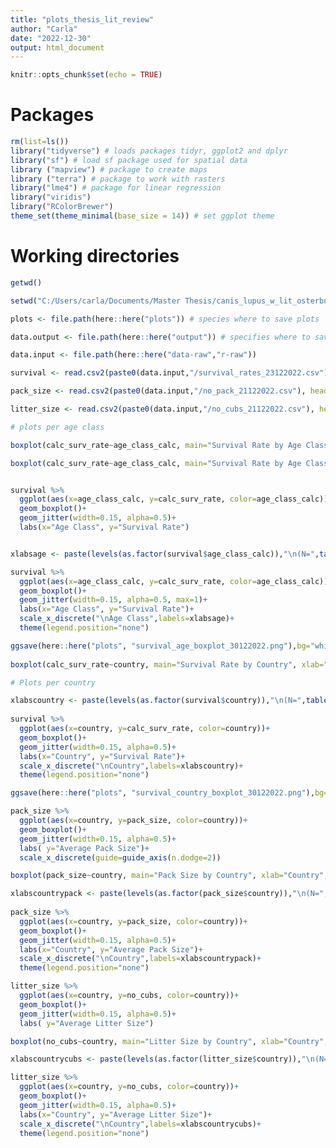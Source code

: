 ```yaml
---
title: "plots_thesis_lit_review"
author: "Carla"
date: "2022-12-30"
output: html_document
---
```


```r
knitr::opts_chunk$set(echo = TRUE)
```

# Packages 

```r
rm(list=ls())
library("tidyverse") # loads packages tidyr, ggplot2 and dplyr
library("sf") # load sf package used for spatial data
library ("mapview") # package to create maps
library ("terra") # package to work with rasters
library("lme4") # package for linear regression
library("viridis")
library("RColorBrewer")
theme_set(theme_minimal(base_size = 14)) # set ggplot theme 
```

# Working directories 
``` r

getwd()

setwd("C:/Users/carla/Documents/Master Thesis/canis_lupus_w_lit_osterburg_c")

plots <- file.path(here::here("plots")) # species where to save plots

data.output <- file.path(here::here("output")) # specifies where to save outputs

data.input <- file.path(here::here("data-raw","r-raw")) 

```


``` r


survival <- read.csv2(paste0(data.input,"/survival_rates_23122022.csv"), header=TRUE, sep=";", dec = ".")

pack_size <- read.csv2(paste0(data.input,"/no_pack_21122022.csv"), header=TRUE, sep=";", dec = ".")

litter_size <- read.csv2(paste0(data.input,"/no_cubs_21122022.csv"), header=TRUE, sep=";", dec = ".")

```

``` r


# plots per age class

boxplot(calc_surv_rate~age_class_calc, main="Survival Rate by Age Class", xlab="Age Class", ylab="Survival Rate", data=survival, rm.na="TRUE")

boxplot(calc_surv_rate~age_class_calc, main="Survival Rate by Age Class", xlab="Age Class", ylab="Survival Rate", data=survival, rm.na="TRUE")


survival %>%
  ggplot(aes(x=age_class_calc, y=calc_surv_rate, color=age_class_calc))+
  geom_boxplot()+
  geom_jitter(width=0.15, alpha=0.5)+
  labs(x="Age Class", y="Survival Rate")


xlabsage <- paste(levels(as.factor(survival$age_class_calc)),"\n(N=",table(survival$age_class_calc),")", sep="")

survival %>%
  ggplot(aes(x=age_class_calc, y=calc_surv_rate, color=age_class_calc))+
  geom_boxplot()+
  geom_jitter(width=0.15, alpha=0.5, max=1)+
  labs(x="Age Class", y="Survival Rate")+
  scale_x_discrete("\nAge Class",labels=xlabsage)+
  theme(legend.position="none")

ggsave(here::here("plots", "survival_age_boxplot_30122022.png"),bg="white")
  
boxplot(calc_surv_rate~country, main="Survival Rate by Country", xlab="Country", ylab="Survival Rate", data=survival, col=(c("gold","darkgreen","blue", "darkred", "orange", "violet")))

# Plots per country

xlabscountry <- paste(levels(as.factor(survival$country)),"\n(N=",table(survival$country),")", sep="")
  
survival %>%
  ggplot(aes(x=country, y=calc_surv_rate, color=country))+
  geom_boxplot()+
  geom_jitter(width=0.15, alpha=0.5)+
  labs(x="Country", y="Survival Rate")+
  scale_x_discrete("\nCountry",labels=xlabscountry)+
  theme(legend.position="none")

ggsave(here::here("plots", "survival_country_boxplot_30122022.png"),bg="white")

````

````r


pack_size %>%
  ggplot(aes(x=country, y=pack_size, color=country))+
  geom_boxplot()+
  geom_jitter(width=0.15, alpha=0.5)+
  labs( y="Average Pack Size")+
  scale_x_discrete(guide=guide_axis(n.dodge=2))

boxplot(pack_size~country, main="Pack Size by Country", xlab="Country", ylab="Pack Size", data=pack_size, col=(c("gold","darkgreen","blue", "darkred", "orange", "violet")))

xlabscountrypack <- paste(levels(as.factor(pack_size$country)),"\n(N=",table(pack_size$country),")", sep="")
  
pack_size %>%
  ggplot(aes(x=country, y=pack_size, color=country))+
  geom_boxplot()+
  geom_jitter(width=0.15, alpha=0.5)+
  labs(x="Country", y="Average Pack Size")+
  scale_x_discrete("\nCountry",labels=xlabscountrypack)+
  theme(legend.position="none")


````



````r

litter_size %>%
  ggplot(aes(x=country, y=no_cubs, color=country))+
  geom_boxplot()+
  geom_jitter(width=0.15, alpha=0.5)+
  labs( y="Average Litter Size")

boxplot(no_cubs~country, main="Litter Size by Country", xlab="Country", ylab="Litter Size", data=litter_size, col=(c("gold","darkgreen","blue", "darkred", "orange", "violet", "yellow", "green")))

xlabscountrycubs <- paste(levels(as.factor(litter_size$country)),"\n(N=",table(litter_size$country),")", sep="")

litter_size %>%
  ggplot(aes(x=country, y=no_cubs, color=country))+
  geom_boxplot()+
  geom_jitter(width=0.15, alpha=0.5)+
  labs(x="Country", y="Average Litter Size")+
  scale_x_discrete("\nCountry",labels=xlabscountrycubs)+
  theme(legend.position="none")


````
